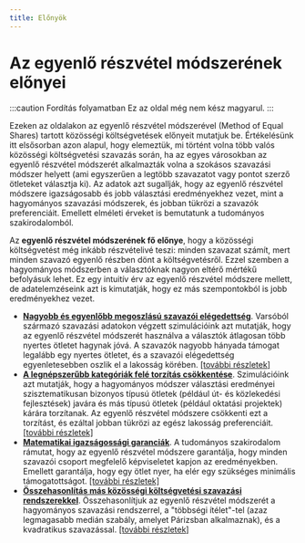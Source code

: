 ```yaml
---
title: Előnyök
---
```


# Az egyenlő részvétel módszerének előnyei

:::caution Fordítás folyamatban
Ez az oldal még nem kész magyarul.
:::

Ezeken az oldalakon az egyenlő részvétel módszerével (Method of Equal Shares) tartott közösségi költségvetések előnyeit mutatjuk be. 
Értékelésünk itt elsősorban azon alapul, hogy elemeztük, mi történt volna több valós közösségi költségvetési szavazás során, ha az egyes városokban az egyenlő részvétel módszerét alkalmazták volna a szokásos szavazási módszer helyett (ami egyszerűen a legtöbb szavazatot vagy pontot szerző ötleteket választja ki).
Az adatok azt sugallják, hogy az egyenlő részvétel módszere igazságosabb és jobb választási eredményekhez vezet, mint a hagyományos szavazási módszerek, és jobban tükrözi a szavazók preferenciáit. Emellett elméleti érveket is bemutatunk a tudományos szakirodalomból.

Az **egyenlő részvétel módszerének fő előnye**, hogy a közösségi költségvetést még inkább részvételivé teszi: minden szavazat számít, mert minden szavazó egyenlő részben dönt a költségvetésről. Ezzel szemben a hagyományos módszerben a választóknak nagyon eltérő mértékű befolyásuk lehet. Ez egy intuitív érv az egyenlő részvétel módszere mellett, de adatelemzéseink azt is kimutatják, hogy ez más szempontokból is jobb eredményekhez vezet.

* [**Nagyobb és egyenlőbb megoszlású szavazói elégedettség**](/benefits/metrics). Varsóból származó szavazási adatokon végzett szimulációink azt mutatják, hogy az egyenlő részvétel módszerét használva a választók átlagosan több nyertes ötletet hagynak jóvá. A szavazók nagyobb hányada támogat legalább egy nyertes ötletet, és a szavazói elégedettség egyenletesebben oszlik el a lakosság körében. [[további részletek]](/benefits/metrics)
* [**A legnépszerűbb kategóriák felé torzítás csökkentése**](/benefits/categories). Szimulációink azt mutatják, hogy a hagyományos módszer választási eredményei szisztematikusan bizonyos típusú ötletek (például út- és közlekedési fejlesztések) javára és más típusú ötletek (például oktatási projektek) kárára torzítanak. Az egyenlő részvétel módszere csökkenti ezt a torzítást, és ezáltal jobban tükrözi az egész lakosság preferenciáit. [[további részletek]](/benefits/categories)
* [**Matematikai igazságossági garanciák**](/benefits/mathematical-guarantees). A tudományos szakirodalom rámutat, hogy az egyenlő részvétel módszere garantálja, hogy minden szavazói csoport megfelelő képviseletet kapjon az eredményekben. Emellett garantálja, hogy egy ötlet nyer, ha elér egy szükséges minimális támogatottságot. [[további részletek]](/benefits/mathematical-guarantees)
* [**Összehasonlítás más közösségi költségvetési szavazási rendszerekkel**](/benefits/comparisons). Összehasonlítjuk az egyenlő részvétel módszerét a hagyományos szavazási rendszerrel, a "többségi ítélet"-tel (azaz legmagasabb medián szabály, amelyet Párizsban alkalmaznak), és a kvadratikus szavazással. [[további részletek]](/benefits/comparisons)
